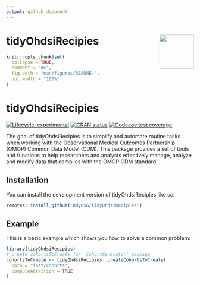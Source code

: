 ```yaml
---
output: github_document
---
```

# tidyOhdsiRecipies <img src="man/figures/logo.jpg" align="right" height="92" alt="" />

<!-- README.md is generated from README.Rmd. Please edit that file -->

```r
knitr::opts_chunk$set(
  collapse = TRUE,
  comment = "#>",
  fig.path = "man/figures/README-",
  out.width = "100%"
)
```

# tidyOhdsiRecipies

<!-- badges: start -->
[![Lifecycle: experimental](https://img.shields.io/badge/lifecycle-experimental-orange.svg)](https://lifecycle.r-lib.org/articles/stages.html#experimental)
[![CRAN status](https://www.r-pkg.org/badges/version/tidyOhdsiRecipies)](https://CRAN.R-project.org/package=tidyOhdsiRecipies)
[![Codecov test coverage](https://codecov.io/gh/OdyOSG/tidyOhdsiRecipies/graph/badge.svg)](https://app.codecov.io/gh/OdyOSG/tidyOhdsiRecipies)
<!-- badges: end -->

The goal of tidyOhdsiRecipies is to simplify and automate routine tasks when working with the Observational Medical Outcomes Partnership (OMOP) Common Data Model (CDM). This package provides a set of tools and functions to help researchers and analysts effectively manage, analyze and modify data that complies with the OMOP CDM standard.

## Installation

You can install the development version of tidyOhdsiRecipies like so:

``` r
remotes::install_github('OdyOSG/tidyOhdsiRecipies')
```

## Example

This is a basic example which shows you how to solve a common problem:

```r
library(tidyOhdsiRecipies)
# create cohortsToCreate for `CohortGenerator` package
cohortsToCreate <- tidyOhdsiRecipies::createCohortsToCreate(
  path = "inst/cohorts",
  computeAttrition = TRUE
)
```

